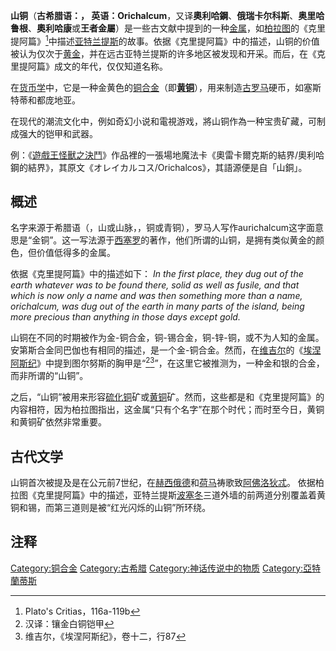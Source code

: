 '''山铜'''（'''古希腊语：{{lang|el|Ὀρείχαλκος}}， 英语：Orichalcum'''，又译'''奧利哈鋼'''、'''俄瑞卡尔科斯'''、'''奥里哈鲁根'''、'''奧利哈康'''或'''王者金屬'''）是一些古文献中提到的一种[[金属|金属]]，如[[柏拉图|柏拉图]]的《克里提阿篇》<ref>Plato's Critias，116a-119b</ref>中描述[[亚特兰提斯|亚特兰提斯]]的故事。依据《克里提阿篇》中的描述，山铜的价值被认为仅次于[[黄金|黄金]]，并在远古亚特兰提斯的许多地区被发现和开采。而后，在《克里提阿篇》成文的年代，仅仅知道名称。

在[[货币学|货币学]]中，它是一种金黄色的[[铜|铜]][[合金|合金]]（即'''[[黄铜|黄铜]]'''），用来制造[[古罗马|古罗马]]硬币，如塞斯特蒂和都庞地亚。

在现代的潮流文化中，例如奇幻小说和電視游戏，將山铜作為一种宝贵矿藏，可制成强大的铠甲和武器。

例：《[[遊戲王怪獸之決鬥|遊戲王怪獸之決鬥]]》作品裡的一張場地魔法卡《奧雷卡爾克斯的結界/奧利哈鋼的結界》，其原文《オレイカルコス/Orichalcos》，其語源便是自「山銅」。

== 概述 ==
名字来源于希腊语{{lang|el|ὀρείχαλκος}}（{{lang|el|ὄρος}}，山或山脉，{{lang|el|χαλκός}}，铜或青铜），罗马人写作aurichalcum这字面意思是“金铜”。这一写法源于[[西塞罗|西塞罗]]的著作，他们所谓的山铜，是拥有类似黄金的颜色，但价值低得多的金属。

依据《克里提阿篇》中的描述如下：
''In the first place, they dug out of the earth whatever was to be found there, solid as well as fusile, and that which is now only a name and was then something more than a name, orichalcum, was dug out of the earth in many parts of the island, being more precious than anything in those days except gold.''

山铜在不同的时期被作为金-铜合金，铜-锡合金，铜-锌-铜，或不为人知的金属。安第斯合金同巴伽也有相同的描述，是一个金-铜合金。然而，在[[维吉尔|维吉尔]]的《[[埃涅阿斯纪|埃涅阿斯纪]]》中提到图尔努斯的胸甲是“{{lang|la|''auro squalentem alboque orichalco''}}<ref>汉译：镶金白铜铠甲</ref><ref>维吉尔，《埃涅阿斯纪》，卷十二，行87</ref>”，在这里它被推测为，一种金和银的合金，而非所谓的“山铜”。

之后，“山铜”被用来形容[[硫化铜|硫化铜]]矿或[[黄铜|黄铜]]矿。然而，这些都是和《克里提阿篇》的内容相符，因为柏拉图指出，这金属“只有个名字”在那个时代；而时至今日，黄铜和黄铜矿依然非常重要。

== 古代文学 ==
山铜首次被提及是在公元前7世纪，在[[赫西俄德|赫西俄德]]和[[荷马|荷马]]祷歌致[[阿佛洛狄忒|阿佛洛狄忒]]。
依据柏拉图《克里提阿篇》中的描述，亚特兰提斯[[波塞冬|波塞冬]]三道外墙的前两道分别覆盖着黄铜和锡，而第三道则是被“红光闪烁的山铜”所环绕。

== 注释 ==
{{Reflist|2}}

[[Category:铜合金|Category:铜合金]]
[[Category:古希腊|Category:古希腊]]
[[Category:神话传说中的物质|Category:神话传说中的物质]]
[[Category:亞特蘭蒂斯|Category:亞特蘭蒂斯]]